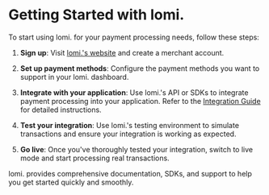 # Getting Started with lomi.

To start using lomi. for your payment processing needs, follow these steps:

1. **Sign up**: Visit [lomi.'s website](https://lomi.africa) and create a merchant account.

2. **Set up payment methods**: Configure the payment methods you want to support in your lomi. dashboard.

3. **Integrate with your application**: Use lomi.'s API or SDKs to integrate payment processing into your application. Refer to the [Integration Guide](../integration/getting-started) for detailed instructions.

4. **Test your integration**: Use lomi.'s testing environment to simulate transactions and ensure your integration is working as expected.

5. **Go live**: Once you've thoroughly tested your integration, switch to live mode and start processing real transactions.

lomi. provides comprehensive documentation, SDKs, and support to help you get started quickly and smoothly.
